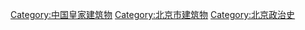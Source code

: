 [[Category:中国皇家建筑物|Category:中国皇家建筑物]]
[[Category:北京市建筑物|Category:北京市建筑物]]
[[Category:北京政治史|Category:北京政治史]]